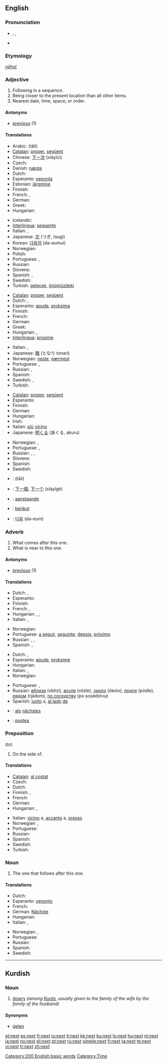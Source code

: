 {{wikipedia|dab=next}}
==English==
{{rank|thy|less|till|256|next|poor|present|water}}

===Pronunciation===
* {{enPR|nĕkst}}, {{IPA|/nɛkst/}}, {{SAMPA|/nEkst/}}
* {{audio|en-us-next.ogg|Audio (US)}}
*: {{rhymes|ɛkst}}

===Etymology===
{{etyl|ang}} ''[[nēhst]]''

===Adjective===
{{en-adj|-}}

# Following in a sequence.
# Being closer to the present location than all other items.
# Nearest date, time, space, or order.

====Antonyms====
* [[previous]] (1)

====Translations====
{{trans-top|following in a sequence}}
* Arabic: {{Arab|[[تال]]}} (tāli)
* [[Catalan]]: [[proper]], [[següent]]
* Chinese: [[下一次]] (xiàyīcì)
* Czech: {{t+|cs|příští}}
* Danish: [[næste]]
* Dutch: {{t+|nl|volgende}}
* Esperanto: [[venonta]]
* Estonian: [[järgmine]]
* Finnish: {{t+|fi|seuraava}}
* French: {{t+|fr|prochain}}, {{t+|fr|suivant}}
* German: {{t+|de|nächster}}
* Greek: {{t+|el|επόμενος|tr=epómenos|sc=Grek}}
* Hungarian: {{t+|hu|következő}}
{{trans-mid}}
* Icelandic: {{t-|is|næstur}}
* [[Interlingua]]: [[sequente]]
* Italian: {{t+|it|seguente}}, {{t+|it|successivo}}
* Japanese: [[次]] (つぎ, tsugi)
* Korean: [[다음의]] (da-eumui)
* Norwegian: {{t+|no|neste}}
* Polish: {{t+|pl|następny}}
* Portuguese: {{t+|pt|próximo}}, {{t+|pt|seguinte}}
* Russian: {{t+|ru|следующий|tr=slédujuščij|sc=Cyrl}}
* Slovene: {{t+|sl|naslednji}}
* Spanish: {{t+|es|siguiente}}, {{t+|es|próximo}}
* Swedish: {{t-|sv|nästa}}
* Turkish: [[gelecek]], [[önümüzdeki]]
{{trans-bottom}}

{{trans-top|being closer to the present location than all other items}}
* [[Catalan]]: [[proper]], [[següent]]
* Dutch: {{t+|nl|naast}}, {{t-|nl|nabijgelegen}}
* Esperanto: [[apuda]], [[proksima]]
* Finnish: {{t+|fi|seuraava}}
* French: {{t+|fr|proche}}
* German: {{t+|de|nächster}}
* Greek: {{t+|el|διπλανός|tr=diplanós|sc=Grek}}
* Hungarian: {{t|hu|legközelebbi}}, {{t|hu|szomszédos}}
* [[Interlingua]]: [[proxime]]
{{trans-mid}}
* Italian: {{t+|it|vicino}}, {{t+|it|prossimo}}
* Japanese: [[隣]] (となり tonari)
* Norwegian: [[neste]], [[nærmest]]
* Portuguese: {{t+|pt|perto}}, {{t+|pt|próximo}}
* Russian: {{t+|ru|ближайший|tr=bližajšij|sc=Cyrl}}, {{t+|ru|соседний|tr=sosédnij|sc=Cyrl}}
* Spanish: {{t+|es|próximo}}
* Swedish: {{t+|sv|nära}}, {{t+|sv|närmast}}
* Turkish: {{t+|tr|yakın}}
{{trans-bottom}}

{{trans-top|nearest date, time, space, or order}}
* [[Catalan]]: [[proper]], [[següent]]
* Esperanto: {{t-|eo|proksima|xs=Esperanto}}
* Finnish: {{t+|fi|seuraava}}
* German: {{t+|de|nächster}}
* Hungarian: {{t|hu|legközelebbi}}
* Irish: {{t-|ga|seo chugainn|xs=Irish}} {{qualifier|in reference to time}}
* Italian: [[più]] [[vicino]]
* Japanese: [[明くる]] (あくる, akuru)
{{trans-mid}}
* Norwegian: {{t+|no|neste}}, {{t+|no|følgende}}
* Portuguese: {{t+|pt|próximo}}, {{t+|pt|seguinte}}
* Russian: {{t+|ru|следующий|tr=slédujuščij|sc=Cyrl}}, {{t+|ru|будущий|tr=búduščij|sc=Cyrl}}, {{t+|ru|грядущий|tr=grjadúščij|sc=Cyrl}}
* Slovene: {{t+|sl|naslednji}}
* Spanish: {{t+|es|próximo}}
* Swedish: {{t-|sv|nästa}}
{{trans-bottom}}

{{checktrans-top}}
* {{ttbc|Arabic}}: {{Arab|[[تال]]}} (tāli)
* {{ttbc|Chinese}}: [[下一個]], [[下一个]] (xiàyīgè)
* {{ttbc|Dutch}}: [[aanstaande]]
* {{ttbc|Indonesian}}: [[berikut]]
* {{ttbc|Korean}}: [[다음]] (da-eum)
{{checktrans-bottom}}

===Adverb===
{{en-adv|-}}

# What comes after this one.
# What is near to this one.

====Antonyms====
* [[previous]] (1)

====Translations====
{{trans-top|what comes after this one}}
* Dutch: {{t+|nl|vervolgens}}, {{t+|nl|daarna}}
* Esperanto: {{t-|eo|poste|xs=Esperanto}}
* Finnish: {{t+|fi|seuraava}}
* French: {{t+|fr|puis}}, {{t+|fr|après}}
* Hungarian: {{t|hu|ezután}}, {{t|hu|azután}}, {{t|hu|aztán}}
* Italian: {{t+|it|dopo}}, {{t-|it|poi}}
{{trans-mid}}
* Norwegian: {{t|no|som neste}}
* Portuguese: [[a seguir]], [[seguinte]], [[depois]], [[próximo]]
* Russian: {{t+|ru|затем|tr=zatém|sc=Cyrl}}, {{t+|ru|потом|tr=potóm|sc=Cyrl}}, {{t+|ru|после|tr=pósle|sc=Cyrl}}
* Spanish: {{t-|es|pues}}, {{t+|es|después}}
{{trans-bottom}}

{{trans-top|what is near to this one}}
* Dutch: {{t+|nl|naast}}, {{t+|nl|daarnaast}}
* Esperanto: [[apude]], [[proksime]]
* Hungarian: {{t|hu|legközelebb}}
* Italian: {{t+|it|accanto}}, {{t+|it|vicino}}
* Norwegian: {{t|no|nærmest}}
{{trans-mid}}
* Portuguese: {{t+|pt|perto}}, {{t+|pt|próximo}}
* Russian: [[вблизи]] (vblizí), [[возле]] (vózle), [[около]] (ókolo), [[подле]] (pódle), [[рядом]] (rjádom), [[по соседству]] (po sosédstvu)
* Spanish: [[junto]] a, [[al lado]] [[de#Spanish|de]]
{{trans-bottom}}

{{checktrans-top}}
* {{ttbc|German}}: [[als]] [[nächstes]]
* {{ttbc|Interlingua}}: [[postea]]
{{checktrans-bottom}}

===Preposition===
{{infl|en|preposition}} (''to'')

# On the side of.

====Translations====
{{trans-top|on the side of}}
* [[Catalan]]: [[al costat]]
* Czech: {{t+|cs|vedle}}
* Dutch: {{t+|nl|naast}}
* Finnish: {{t+|fi|vieressä}}, {{t-|fi|vierellä}}
* French: {{t+|fr|à côté}}
* German: {{t+|de|neben}}
* Hungarian: {{t+|hu|mellett}}, {{t+|hu|mellé}}
{{trans-mid}}
* Italian: [[vicino]] a, [[accanto]] a, [[presso]]
* Norwegian: {{t|no|ved siden av}}, {{t|no|attmed}}
* Portuguese: {{t+|pt|ao lado}}
* Russian: {{t+|ru|возле|tr=vózle|sc=Cyrl}}
* Spanish: {{t-|es|al lado}}
* Swedish: {{t+|sv|bredvid}}
* Turkish: {{t+|tr|yanında}}
{{trans-bottom}}

===Noun===
{{en-noun|-}}

# The one that follows after this one.

====Translations====
{{trans-top|the one that follows after this one}}
* Dutch: {{t+|nl|volgende|m}}
* Esperanto: [[venonto]]
* French: {{t+|fr|suivant}}
* German: [[Nächste]]
* Hungarian: {{t+|hu|következő}}
* Italian: {{t+|it|prossimo|m}}, {{t+|it|prossima|f}}
{{trans-mid}}
* Norwegian: {{t+|no|neste|m}}, {{t|no|nestemann|m}}
* Portuguese: {{t+|pt|próximo}}
* Russian: {{t+|ru|следующий|tr=slédujuščij|sc=Cyrl}}
* Spanish: {{t+|es|siguiente|m|f}}
* Swedish: {{t-|sv|nästa}}
{{trans-bottom}}

[[Category:200 English basic words]]
[[Category:Time]]

----

==Kurdish==

===Noun===
{{infl|ku|noun|g=m}}

# [[dowry]] ''(among [[Kurd]]s, usually given to the family of the wife by the family of the husband)''

====Synonyms====
* [[qelen]]

[[et:next]]
[[es:next]]
[[fr:next]]
[[io:next]]
[[it:next]]
[[kk:next]]
[[ku:next]]
[[lo:next]]
[[hu:next]]
[[nl:next]]
[[ja:next]]
[[no:next]]
[[pl:next]]
[[pt:next]]
[[ru:next]]
[[simple:next]]
[[fi:next]]
[[ta:next]]
[[te:next]]
[[vi:next]]
[[tr:next]]
[[zh:next]]